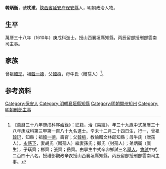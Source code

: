 {{明清人物信息框
| 姓名 = 韓炳衡
| 原名 =
| 圖片名稱= 
| 圖片大小 =
| 圖片說明 = 
| 最高職務 =
| 國家 = 大明 
| 爵位 =
| 籍貫 = [[陝西省|陝西省]][[延安府|延安府]][[保安縣|保安縣]]
| 族裔 = 
| 旗籍 = 
| 字號 = 
| 諡號 =
| 出生日期 = 辛未十二月二十四日
| 出生地點 =
| 逝世日期 = 卒年不詳
| 逝世地點 =
| 墓葬 =
| 配偶 = 胡氏（贈孺人）孫氏；鄭氏（封孺人）
| 親屬 = 
| 出身 =
* 萬曆三十八年庚戌科同進士出身
| 經歷 =
| 著作 =  
}}
'''韓炳衡'''{{BD|1572年||？年||Han}}，號'''𣏞潄'''，[[陝西省|陝西省]][[延安府|延安府]][[保安縣|保安縣]]人，明朝政治人物。

==生平==
萬曆三十八年（1610年）庚戌科進士。授山西襄垣縣知縣，丙辰留部授刑部雲南司主事。

==家族==
曾祖[[韓玘|韓玘]]，祖[[韓一德|韓一德]]，父[[韓栢|韓栢]]，母牛氏（贈孺人）<ref>《萬曆三十八年庚戌科序齒錄》：匠籍，治《[[易經|易經]]》，年三十九歲中式萬曆三十八年庚戌科第三甲第一百八十九名進士。辛未十二月二十四日生，行一，曾祖[[韓玘|韓玘]]，知縣；祖[[韓一德|韓一德]]，壽官；父[[韓栢|韓栢]]，教諭贈文林郎知縣；母牛氏（贈孺人）。[[永感下|永感下]]，妻胡氏（贈孺人）繼妻孫氏；鄭氏（封孺人）；弟炳衟（廩生），子璜齊；桞齊；張齊；岳齊。由學生中式辛卯鄉試三名[[舉人|舉人]]，[[會試|會試]]中式二百四十八名。授禮部觀政辛亥授山西襄垣縣知縣，丙辰留部授刑部雲南司主事。</ref>。

== 参考资料 ==
{{reflist}}

{{start box}}
{{s-off}}
{{s-before|[[王宏猷|王宏猷]]}}
{{s-title|明朝開州知州|1631年－1634年}}
{{s-after|[[王臣直|王臣直]]}}
{{end box}}

{{萬曆三十八年庚戌科殿试金榜}}

{{Authority control}}

{{DEFAULTSORT:Han韓}}
[[Category:保安人|Category:保安人]]
[[Category:明朝襄垣縣知縣|Category:明朝襄垣縣知縣]]
[[Category:明朝開州知州|Category:明朝開州知州]]
[[Category:明朝刑部主事|Category:明朝刑部主事]]


{{明朝人物小作品}}